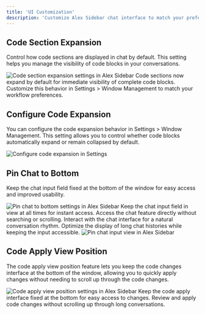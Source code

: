 ```yaml
---
title: 'UI Customization'
description: 'Customize Alex Sidebar chat interface to match your preferences'
---
```


## Code Section Expansion

Control how code sections are displayed in chat by default. This setting helps you manage the visibility of code blocks in your conversations.

<Frame>
  <img
    src="/images/code-section-expansion.png"
    alt="Code section expansion settings in Alex Sidebar"
  />
</Frame>

<CardGroup cols={2}>
  <Card title="Auto-expand Code">
    Code sections now expand by default for immediate visibility of complete code blocks.
  </Card>
  <Card title="Configurable">
    Customize this behavior in Settings > Window Management to match your workflow preferences.
  </Card>
</CardGroup>

## Configure Code Expansion

You can configure the code expansion behavior in Settings > Window Management. This setting allows you to control whether code blocks automatically expand or remain collapsed by default.

<Frame>
  <img
    src="/images/code-expansion-settings.png"
    alt="Configure code expansion in Settings"
  />
</Frame>

## Pin Chat to Bottom

Keep the chat input field fixed at the bottom of the window for easy access and improved usability.

<Frame>
  <img
    src="/images/pin-chat-to-bottom-settings.png"
    alt="Pin chat to bottom settings in Alex Sidebar"
  />
</Frame>

<CardGroup cols={2}>
  <Card title="Always-visible Input Area">
    Keep the chat input field in view at all times for instant access.
  </Card>
  <Card title="Quick Access">
    Access the chat feature directly without searching or scrolling.
  </Card>
  <Card title="Improved Conversation Flow">
    Interact with the chat interface for a natural conversation rhythm.
  </Card>
  <Card title="Better Space Utilization">
    Optimize the display of long chat histories while keeping the input accessible.
  </Card>
</CardGroup>

<Frame>
  <img
    src="/images/pin-chat-to-bottom.png"
    alt="Pin chat input view in Alex Sidebar"
  />
</Frame> 

## Code Apply View Position

The code apply view position feature lets you keep the code changes interface at the bottom of the window, allowing you to quickly apply changes without needing to scroll up through the code changes.

<Frame>
  <img
    src="/images/code-apply-bottom.png"
    alt="Code apply view position settings in Alex Sidebar"
  />
</Frame>

<CardGroup cols={2}>
  <Card title="Bottom Position">
    Keep the code apply interface fixed at the bottom for easy access to changes.
  </Card>
  <Card title="Improved Workflow">
    Review and apply code changes without scrolling up through long conversations.
  </Card>
</CardGroup>